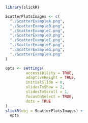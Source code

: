 
```r
library(slickR)

ScatterPlotsImages <- c(
  "./ScatterExampleA.png",
  "./ScatterExampleB.png",
  "./ScatterExampleC.png",
  "./ScatterExampleD.png",
  "./ScatterExampleE.png",
  "./ScatterExampleF.png",
  "./ScatterExampleG.png",
  "./ScatterExampleH.png"
)

opts <- settings(
         accessibility = TRUE,
         adaptiveHeight = TRUE,
         initialSlide = 0,
         slidesToShow = 2,
         slidesToScroll = 1,
         focusOnSelect = TRUE,
         dots = TRUE
)
slickR(obj = ScatterPlotsImages) +
  opts
```

